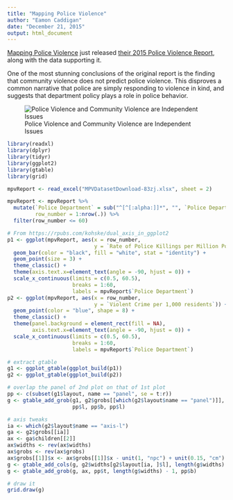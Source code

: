 ```yaml
---
title: "Mapping Police Violence"
author: "Eamon Caddigan"
date: "December 21, 2015"
output: html_document
---
```


[Mapping Police Violence](http://mappingpoliceviolence.org/) just released [their 2015 Police Violence Report](http://mappingpoliceviolence.org/2015/), along with the data supporting it. 

One of the most stunning conclusions of the original report is the finding that community violence does not predict police violence. This disproves a common narrative that police are simply responding to violence in kind, and suggests that department policy plays a role in police behavior.

![Police Violence and Community Violence are Independent Issues](MPV-community-police-violence.jpg)

```r
library(readxl)
library(dplyr)
library(tidyr)
library(ggplot2)
library(gtable)
library(grid)

mpvReport <- read_excel("MPVDatasetDownload-83zj.xlsx", sheet = 2) 

mpvReport <- mpvReport %>%
  mutate(`Police Department` = sub("^[^[:alpha:]]*", "", `Police Department`),
         row_number = 1:nrow(.)) %>% 
  filter(row_number <= 60)

# From https://rpubs.com/kohske/dual_axis_in_ggplot2
p1 <- ggplot(mpvReport, aes(x = row_number, 
                            y = `Rate of Police Killings per Million Population`)) + 
  geom_bar(color = "black", fill = "white", stat = "identity") +
  geom_point(size = 3) +
  theme_classic() +
  theme(axis.text.x=element_text(angle = -90, hjust = 0)) +
  scale_x_continuous(limits = c(0.5, 60.5),
                     breaks = 1:60,
                     labels = mpvReport$`Police Department`)
p2 <- ggplot(mpvReport, aes(x = row_number,
                            y = `Violent Crime per 1,000 residents`)) +
  geom_point(color = "blue", shape = 8) +
  theme_classic() + 
  theme(panel.background = element_rect(fill = NA),
        axis.text.x=element_text(angle = -90, hjust = 0)) +
  scale_x_continuous(limits = c(0.5, 60.5),
                     breaks = 1:60,
                     labels = mpvReport$`Police Department`)

# extract gtable
g1 <- ggplot_gtable(ggplot_build(p1))
g2 <- ggplot_gtable(ggplot_build(p2))

# overlap the panel of 2nd plot on that of 1st plot
pp <- c(subset(g1$layout, name == "panel", se = t:r))
g <- gtable_add_grob(g1, g2$grobs[[which(g2$layout$name == "panel")]], pp$t, 
                     pp$l, pp$b, pp$l)

# axis tweaks
ia <- which(g2$layout$name == "axis-l")
ga <- g2$grobs[[ia]]
ax <- ga$children[[2]]
ax$widths <- rev(ax$widths)
ax$grobs <- rev(ax$grobs)
ax$grobs[[1]]$x <- ax$grobs[[1]]$x - unit(1, "npc") + unit(0.15, "cm")
g <- gtable_add_cols(g, g2$widths[g2$layout[ia, ]$l], length(g$widths) - 1)
g <- gtable_add_grob(g, ax, pp$t, length(g$widths) - 1, pp$b)

# draw it
grid.draw(g)
```

